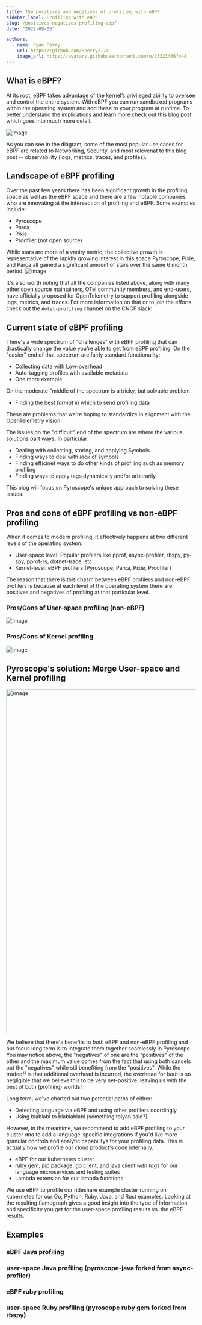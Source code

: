 ```yaml
---
title: The positives and negatives of profiling with eBPF
sidebar_label: Profiling with eBPF
slug: /positives-negatives-profiling-ebpf
date: "2022-09-05"

authors:
  - name: Ryan Perry
    url: https://github.com/Rperry2174
    image_url: https://avatars.githubusercontent.com/u/23323466?v=4
---
```


## What is eBPF?

At its root, eBPF takes advantage of the kernel’s privileged ability to oversee and control the entire system.
With eBPF you can run sandboxed programs within the operating system and add these to your program at runtime.
To better understand the implications and learn more check out this [blog post](https://ebpf.io/what-is-ebpf)
which goes into much more detail.

![image](https://user-images.githubusercontent.com/23323466/188525916-0e33c64a-9a7a-4fe2-84d6-91111c4d6f39.png)

As you can see in the diagram, some of the most popular use cases for eBPF are related to Networking, Security,
and most relevenat to this blog post -- observability (logs, metrics, traces, and profiles).

## Landscape of eBPF profiling

Over the past few years there has been significant growth in the profiling space as well as the eBPF space and
there are a few notable companies who are innovating at the intersection of profiling and eBPF. Some examples include:

- Pyroscope
- Parca
- Pixie
- Prodfiler (not open source)

While stars are more of a vanity metric, the collective growth is representative of the rapidly growing interest in this space Pyroscope, Pixie, and Parca all gained a significant amount of stars over the same 6 month period.
![image](https://user-images.githubusercontent.com/23323466/188765863-264f9ff3-9d26-4019-8cb3-a26f8535cc7b.png)


It's also worth noting that all the companies listed above, along with many other open source maintainers, OTel community members, and end-users,
have officially proposed for OpenTelemetry to support profiling alongside logs, metrics, and traces. For more information on that or to join the
efforts check out the `#otel-profiling` channel on the CNCF slack!

## Current state of eBPF profiling

There's a wide spectrum of "challenges" with eBPF profiling that can drastically change the value you're able to get from eBPF profiling.
On the "easier" end of that spectrum are fairly standard functionality:

- Collecting data with Low-overhead
- Auto-tagging profiles with available metadata
- One more example

On the moderate "middle of the spectrum is a tricky, but solvable problem

- Finding the best _format_ in which to send profiling data

These are problems that we're hoping to standardize in alignment with the OpenTelemetry vision.

The issues on the "difficult" end of the spectrum are where the various solutions part ways. In particular:

- Dealing with collecting, storing, and applying Symbols
- Finding ways to deal with _lack_ of symbols
- Finding efficinet ways to do other kinds of profiling such as memory profiling
- Finding ways to apply tags dynamically and/or arbitrarily

This blog will focus on Pyroscope's unique approach to solving these issues.

## Pros and cons of eBPF profiling vs non-eBPF profiling

When it comes to modern profiling, it effectively happens at two different levels of the operating system:

- User-space level: Popular profilers like pprof, async-profiler, rbspy, py-spy, pprof-rs, dotnet-trace, etc. 
- Kernel-level: eBPF profilers (Pyroscope, Parca, Pixie, Prodfiler)

The reason that there is this chasm between eBPF profilers and non-eBPF profilers is because at each level 
of the operating system there are positives and negatives of profiling at that particular level.

### Pros/Cons of User-space profiling (non-eBPF)
![image](https://user-images.githubusercontent.com/23323466/188766062-6afb3561-a8d6-439b-8818-b13bd461af9a.png)

### Pros/Cons of Kernel profiling
![image](https://user-images.githubusercontent.com/23323466/188766116-ebee9e9c-a302-4a4b-a856-79e0bb7ef79b.png)

## Pyroscope's solution: Merge User-space and Kernel profiling
<img width="915" alt="image" src="https://user-images.githubusercontent.com/23323466/188767811-a45c0b2c-ec62-4f5e-8fe1-eae3e347e7e0.png">

We believe that there's benefits to _both_ eBPF and non-eBPF profiling and our focus long term is to integrate them together seamlessly in Pyroscope.
You may notice above, the "negatives" of one are the "positives" of the other and the maximum value comes from the fact that using both cancels out the "negatives" while stil benefiting from the "positives". While the tradeoff is that additional overhead is incurred, the overhead for _both_ is so negligible that we believe this to be very net-positive, leaving us with the best of both (profiling) worlds!

Long term, we've charted out two potential paths of either:
- Detecting language via eBPF and using other profilers ccordingly
- Using blablabl to blablablabl (something tolyan said?)

However, in the meantime, we recommend to add eBPF profiling to your cluster _and_
to add a language-specific integrations if you'd like more granular controls and analytic capabilitys for your profiling data.
This is actually how we profile our cloud product's code internally. 
- eBPF for our kubernetes cluster
- ruby gem, pip package, go client, and java client _with tags_ for our language microservices and testing suites
- Lambda extension for our lambda functions

We use eBPF to profile our rideshare example cluster running on kubernetes for our 
Go, Python, Ruby, Java, and Rust examples. Looking at the resulting flamegraph gives a good insight into the
type of information and specificity you get for the user-space profiling results vs. the eBPF results. 

## Examples
### eBPF Java profiling
### user-space Java profiling (pyroscope-java forked from async-profiler)

### eBPF ruby profiling
### user-space Ruby profiling (pyroscope ruby gem forked from rbspy)


<Flamegraph></Flamegraph>
